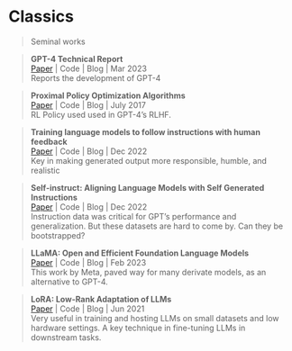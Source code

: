 # Classics
> Seminal works

>**GPT-4 Technical Report ** \
[Paper](https://arxiv.org/abs/2303.08774) | Code | Blog | Mar 2023 \
Reports the development of GPT-4

>**Proximal Policy Optimization Algorithms **\
[Paper](https://arxiv.org/abs/1707.06347) | Code | Blog | July 2017 \
RL Policy used  used in GPT-4's RLHF.

> **Training language models to follow instructions with human feedback **\
[Paper](https://arxiv.org/abs/2203.02155) | Code | Blog | Dec 2022 \
Key in making generated output more responsible, humble, and realistic

> **Self-instruct: Aligning Language Models with Self Generated Instructions **\
[Paper](https://arxiv.org/abs/2212.10560) | Code | Blog | Dec 2022 \
Instruction data was critical for GPT's performance and generalization. But these datasets are hard to come by.
Can they be bootstrapped?


>**LLaMA: Open and Efficient Foundation Language Models **\
[Paper](https://arxiv.org/abs/2302.13971v1) | Code | Blog | Feb 2023 \
This work by Meta, paved way for many derivate models, as an alternative to GPT-4.


>**LoRA: Low-Rank Adaptation of LLMs **\
[Paper](https://arxiv.org/abs/2106.09685) | Code | Blog | Jun 2021 \
Very useful in training and hosting LLMs on small datasets and low hardware settings. A key technique in fine-tuning LLMs in downstream tasks.